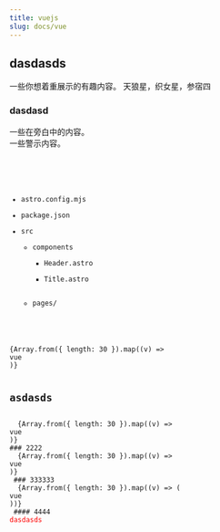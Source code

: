 ```yaml
---
title: vuejs
slug: docs/vue
---
```


## dasdasds


<Icon name='open-book' />

<Card title='试试这个'>一些你想着重展示的有趣内容。</Card>
<Card title='星星' icon='star'>
  天狼星，织女星，参宿四
</Card>
### **dasdasd**
<Aside>一些在旁白中的内容。</Aside>

<Aside type='caution'>一些警示内容。</Aside>

<Aside type='tip'></Aside>


<Code code={exampleCode} lang='js' title={fileName} mark={highlights} />

<FileTree>

- astro.config.mjs
- package.json
- src
  - components
    - Header.astro
    - Title.astro
  - pages/

</FileTree>
{Array.from({ length: 30 }).map((v) => <div>vue</div>)}
  <h2>asdasds</h2>
  {Array.from({ length: 30 }).map((v) => <div>vue</div>)}
### 2222
  {Array.from({ length: 30 }).map((v) => <div>vue</div>)}
 ### 333333
  {Array.from({ length: 30 }).map((v) => (<div>vue</div>))}
 #### 4444
<div style="color:red;">dasdasds</div>
